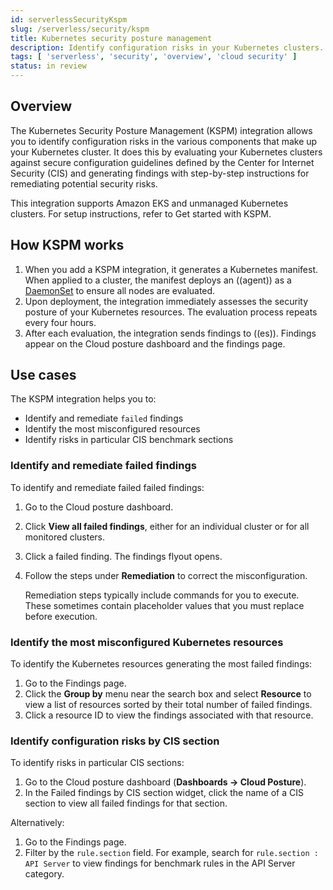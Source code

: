 ```yaml
---
id: serverlessSecurityKspm
slug: /serverless/security/kspm
title: Kubernetes security posture management
description: Identify configuration risks in your Kubernetes clusters.
tags: [ 'serverless', 'security', 'overview', 'cloud security' ]
status: in review
---
```



<InReview />

<div id="kspm"></div>

<div id="kspm-overview"></div>

## Overview
The Kubernetes Security Posture Management (KSPM) integration allows you to identify configuration risks in the various components that make up your Kubernetes cluster.
It does this by evaluating your Kubernetes clusters against secure configuration guidelines defined by the Center for Internet Security (CIS) and generating findings with step-by-step instructions for remediating potential security risks.

This integration supports Amazon EKS and unmanaged Kubernetes clusters. For setup instructions, refer to <DocLink id="serverlessSecurityGetStartedWithKspm">Get started with KSPM</DocLink>.

<div id="kspm-how-kspm-works"></div>

## How KSPM works
1. When you add a KSPM integration, it generates a Kubernetes manifest. When applied to a cluster, the manifest deploys an ((agent)) as a [DaemonSet](https://kubernetes.io/docs/concepts/workloads/controllers/daemonset) to ensure all nodes are evaluated.
1. Upon deployment, the integration immediately assesses the security posture of your Kubernetes resources. The evaluation process repeats every four hours.
1. After each evaluation, the integration sends findings to ((es)). Findings appear on the <DocLink id="serverlessSecurityCloudNatSecPostureDashboard">Cloud posture dashboard</DocLink> and the <DocLink id="serverlessSecurityCspmFindingsPage">findings</DocLink> page.

<div id="kspm-use-cases"></div>

## Use cases

The KSPM integration helps you to:

* Identify and remediate `failed` findings
* Identify the most misconfigured resources
* Identify risks in particular CIS benchmark sections

<div id="kspm-remediate-failed-findings"></div>

### Identify and remediate failed findings

To identify and remediate failed failed findings:

1. Go to the <DocLink id="serverlessSecurityCloudNatSecPostureDashboard">Cloud posture dashboard</DocLink>.
1. Click **View all failed findings**, either for an individual cluster or for all monitored clusters.
1. Click a failed finding. The findings flyout opens.
1. Follow the steps under **Remediation** to correct the misconfiguration.

    <DocCallOut title="Note">
    Remediation steps typically include commands for you to execute. These sometimes contain placeholder values that you must replace before execution.
    </DocCallOut>

<div id="kspm-identify-misconfigured-resources"></div>

### Identify the most misconfigured Kubernetes resources

To identify the Kubernetes resources generating the most failed findings:

1. Go to the <DocLink id="serverlessSecurityCspmFindingsPage">Findings</DocLink> page.
1. Click the **Group by** menu near the search box and select **Resource** to view a list of resources sorted by their total number of failed findings.
1. Click a resource ID to view the findings associated with that resource.

<div id="kspm-identify-config-risks-by-section"></div>

### Identify configuration risks by CIS section

To identify risks in particular CIS sections:

1. Go to the <DocLink id="serverlessSecurityCloudNatSecPostureDashboard">Cloud posture dashboard</DocLink> (**Dashboards -> Cloud Posture**).
1. In the Failed findings by CIS section widget, click the name of a CIS section to view all failed findings for that section.

Alternatively:

1. Go to the Findings page.
1. Filter by the `rule.section` field. For example, search for `rule.section : API Server` to view findings for benchmark rules in the API Server category.

